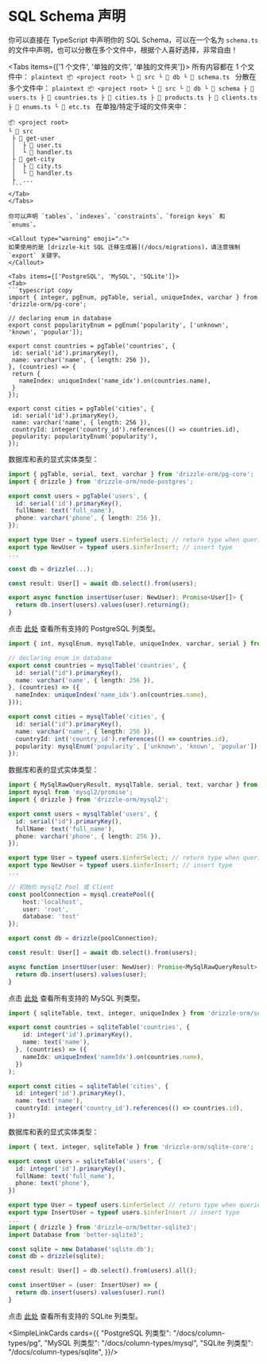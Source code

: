 
# SQL Schema 声明

你可以直接在 TypeScript 中声明你的 SQL Schema，可以在一个名为 `schema.ts` 的文件中声明，也可以分散在多个文件中，根据个人喜好选择，非常自由！


<Tabs items={['1 个文件', '单独的文件', '单独的文件夹']}>
  <Tab>
    所有内容都在 1 个文件中：
    ```plaintext
📦 <project root>
 └ 📂 src
    └ 📂 db
       └ 📜 schema.ts
    ```
  </Tab>
   <Tab>
    分散在多个文件中：
    ```plaintext
📦 <project root>
 └ 📂 src
    └ 📂 db
       └ 📂 schema
          ├ 📜 users.ts
          ├ 📜 countries.ts
          ├ 📜 cities.ts
          ├ 📜 products.ts
          ├ 📜 clients.ts
          ├ 📜 enums.ts
          └ 📜 etc.ts
    ```
  </Tab>
   <Tab>
    在单独/特定于域的文件夹中：
   ```plaintext
📦 <project root>
 └ 📂 src
    ├ 📂 get-user
    │  ├ 📜 user.ts
    │  └ 📜 handler.ts
    ├ 📂 get-city
    │  ├ 📜 city.ts
    │  └ 📜 handler.ts    
    ├  ...
    ```
  </Tab>
</Tabs>

你可以声明 `tables`、`indexes`、`constraints`、`foreign keys` 和 `enums`。

<Callout type="warning" emoji="⚠️">
  如果使用的是 [drizzle-kit SQL 迁移生成器](/docs/migrations)，请注意强制 `export` 关键字。
</Callout>

<Tabs items={['PostgreSQL', 'MySQL', 'SQLite']}>
  <Tab>
  ```typescript copy
  import { integer, pgEnum, pgTable, serial, uniqueIndex, varchar } from 'drizzle-orm/pg-core';

  // declaring enum in database
  export const popularityEnum = pgEnum('popularity', ['unknown', 'known', 'popular']);

  export const countries = pgTable('countries', {
    id: serial('id').primaryKey(),
    name: varchar('name', { length: 256 }),
  }, (countries) => {
    return {
      nameIndex: uniqueIndex('name_idx').on(countries.name),
    }
  });

  export const cities = pgTable('cities', {
    id: serial('id').primaryKey(),
    name: varchar('name', { length: 256 }),
    countryId: integer('country_id').references(() => countries.id),
    popularity: popularityEnum('popularity'),
  });
  ```

  数据库和表的显式实体类型：
  ```typescript copy
  import { pgTable, serial, text, varchar } from 'drizzle-orm/pg-core';
  import { drizzle } from 'drizzle-orm/node-postgres';

  export const users = pgTable('users', {
    id: serial('id').primaryKey(),
    fullName: text('full_name'),
    phone: varchar('phone', { length: 256 }),
  });

  export type User = typeof users.$inferSelect; // return type when queried
  export type NewUser = typeof users.$inferInsert; // insert type
  ...

  const db = drizzle(...);

  const result: User[] = await db.select().from(users);

  export async function insertUser(user: NewUser): Promise<User[]> {
    return db.insert(users).values(user).returning();
  }
  ```

  点击 [此处](/docs/column-types/pg) 查看所有支持的 PostgreSQL 列类型。
  </Tab>
  <Tab>
  ```typescript copy
  import { int, mysqlEnum, mysqlTable, uniqueIndex, varchar, serial } from 'drizzle-orm/mysql-core';

  // declaring enum in database
  export const countries = mysqlTable('countries', {
    id: serial("id").primaryKey(),
    name: varchar('name', { length: 256 }),
  }, (countries) => ({
    nameIndex: uniqueIndex('name_idx').on(countries.name),
  }));

  export const cities = mysqlTable('cities', {
    id: serial("id").primaryKey(),
    name: varchar('name', { length: 256 }),
    countryId: int('country_id').references(() => countries.id),
    popularity: mysqlEnum('popularity', ['unknown', 'known', 'popular']),
  });
  ```

  数据库和表的显式实体类型：
  ```typescript copy
  import { MySqlRawQueryResult, mysqlTable, serial, text, varchar } from 'drizzle-orm/mysql-core';
  import mysql from 'mysql2/promise';
  import { drizzle } from 'drizzle-orm/mysql2';

  export const users = mysqlTable('users', {
    id: serial("id").primaryKey(),
    fullName: text('full_name'),
    phone: varchar('phone', { length: 256 }),
  });

  export type User = typeof users.$inferSelect; // return type when queried
  export type NewUser = typeof users.$inferInsert; // insert type
  ...

  // 初始化 mysql2 Pool 或 Client
  const poolConnection = mysql.createPool({
      host:'localhost', 
      user: 'root',
      database: 'test'
  });

  export const db = drizzle(poolConnection);

  const result: User[] = await db.select().from(users);

  async function insertUser(user: NewUser): Promise<MySqlRawQueryResult> {
    return db.insert(users).values(user);
  }
  ```

  点击 [此处](/docs/column-types/mysql) 查看所有支持的 MySQL 列类型。
  </Tab>
  <Tab>
  ```typescript copy
  import { sqliteTable, text, integer, uniqueIndex } from 'drizzle-orm/sqlite-core';

  export const countries = sqliteTable('countries', {
      id: integer('id').primaryKey(),
      name: text('name'),
    }, (countries) => ({
      nameIdx: uniqueIndex('nameIdx').on(countries.name),
    })
  );

  export const cities = sqliteTable('cities', {
    id: integer('id').primaryKey(),
    name: text('name'),
    countryId: integer('country_id').references(() => countries.id),
  })
  ```

  数据库和表的显式实体类型：

  ```typescript copy
  import { text, integer, sqliteTable } from 'drizzle-orm/sqlite-core';

  export const users = sqliteTable('users', {
    id: integer('id').primaryKey(),
    fullName: text('full_name'),
    phone: text('phone'),
  })

  export type User = typeof users.$inferSelect // return type when queried
  export type InsertUser = typeof users.$inferInsert // insert type
  ...
  import { drizzle } from 'drizzle-orm/better-sqlite3';
  import Database from 'better-sqlite3';

  const sqlite = new Database('sqlite.db');
  const db = drizzle(sqlite);

  const result: User[] = db.select().from(users).all();

  const insertUser = (user: InsertUser) => {
    return db.insert(users).values(user).run()
  }
  ```

  点击 [此处](/docs/column-types/sqlite) 查看所有支持的 SQLite 列类型。
  </Tab>
</Tabs>

<SimpleLinkCards cards={{
  "PostgreSQL 列类型": "/docs/column-types/pg",
  "MySQL 列类型": "/docs/column-types/mysql",
  "SQLite 列类型": "/docs/column-types/sqlite",
}}/>

